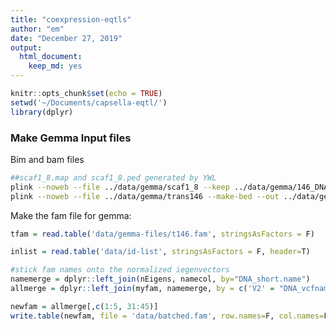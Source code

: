 ```yaml
---
title: "coexpression-eqtls"
author: "em"
date: "December 27, 2019"
output:
  html_document:
    keep_md: yes
---
```


```r
knitr::opts_chunk$set(echo = TRUE)
setwd('~/Documents/capsella-eqtl/')
library(dplyr)

```

### Make Gemma Input files

Bim and bam files
```bash
##scaf1_8.map and scaf1_8.ped generated by YWL
plink --noweb --file ../data/gemma/scaf1_8 --keep ../data/gemma/146_DNA_names_forplink --recode --out ../data/gemma/trans146 
plink --noweb --file ../data/gemma/trans146 --make-bed --out ../data/gemma/t146 

```




Make the fam file for gemma:
```r
tfam = read.table('data/gemma-files/t146.fam', stringsAsFactors = F)

inlist = read.table('data/id-list', stringsAsFactors = F, header=T)

#stick fam names onto the normalized iegenvectors
namemerge = dplyr::left_join(nEigens, namecol, by="DNA_short.name")
allmerge = dplyr::left_join(myfam, namemerge, by = c('V2' = "DNA_vcfname"))

newfam = allmerge[,c(1:5, 31:45)]
write.table(newfam, file = 'data/batched.fam', row.names=F, col.names=F, quote=F)

```